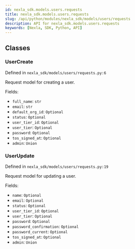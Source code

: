```yaml
---
id: nexla_sdk.models.users.requests
title: nexla_sdk.models.users.requests
slug: /api/python/modules/nexla_sdk/models/users/requests
description: API for nexla_sdk.models.users.requests
keywords: [Nexla, SDK, Python, API]
---
```


## Classes

### UserCreate

Defined in `nexla_sdk/models/users/requests.py:6`

Request model for creating a user.

Fields:

- `full_name`: `str`
- `email`: `str`
- `default_org_id`: `Optional`
- `status`: `Optional`
- `user_tier_id`: `Optional`
- `user_tier`: `Optional`
- `password`: `Optional`
- `tos_signed_at`: `Optional`
- `admin`: `Union`

### UserUpdate

Defined in `nexla_sdk/models/users/requests.py:19`

Request model for updating a user.

Fields:

- `name`: `Optional`
- `email`: `Optional`
- `status`: `Optional`
- `user_tier_id`: `Optional`
- `user_tier`: `Optional`
- `password`: `Optional`
- `password_confirmation`: `Optional`
- `password_current`: `Optional`
- `tos_signed_at`: `Optional`
- `admin`: `Union`

